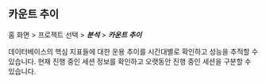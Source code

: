 ## 카운트 추이

홈 화면 > 프로젝트 선택 > ***분석*** > ***카운트 추이***

데이터베이스의 핵심 지표들에 대한 운용 추이를 시간대별로 확인하고 성능을 추적할 수 있습니다. 현재 진행 중인 세션 정보를 확인하고 오랫동안 진행 중인 세션을 구분할 수 있습니다.

<ProdImg img='db-count-trend' ext='.png' desc='카운트 추이' />